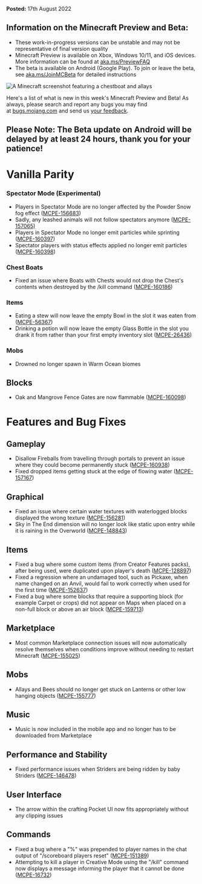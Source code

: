 **Posted:** 17th August 2022

## **Information on the Minecraft Preview and Beta:** 

-   These work-in-progress versions can be unstable and may not be representative of final version quality
-   Minecraft Preview is available on Xbox, Windows 10/11, and iOS devices. More information can be found at [aka.ms/PreviewFAQ](http://aka.ms/PreviewFAQ)
-   The beta is available on Android (Google Play). To join or leave the beta, see [aka.ms/JoinMCBeta](https://aka.ms/JoinMCBeta) for detailed instructions 

![A Minecraft screenshot featuring a chestboat and allays](https://feedback.minecraft.net/hc/article_attachments/8485735950989/beta19U3_3_16x9.jpg)

Here's a list of what is new in this week's Minecraft Preview and Beta! As always, please search and report any bugs you may find at [bugs.mojang.com](https://bugs.mojang.com) and send us [your feedback](https://aka.ms/MinecraftBetaFeedback).

## **Please Note:** The Beta update on Android will be delayed by at least 24 hours, thank you for your patience!

# **Vanilla Parity**

### **Spectator Mode (Experimental)**

-   Players in Spectator Mode are no longer affected by the Powder Snow fog effect ([MCPE-156683](https://bugs.mojang.com/browse/MCPE-156683))
-   Sadly, any leashed animals will not follow spectators anymore ([MCPE-157065)](https://bugs.mojang.com/browse/MCPE-157065)
-   Players in Spectator Mode no longer emit particles while sprinting ([MCPE-160397](https://bugs.mojang.com/browse/MCPE-160397))
-   Spectator players with status effects applied no longer emit particles ([MCPE-160398](https://bugs.mojang.com/browse/MCPE-160398))

### **Chest Boats**

-   Fixed an issue where Boats with Chests would not drop the Chest's contents when destroyed by the /kill command ([MCPE-160186](https://bugs.mojang.com/browse/MCPE-160186))

### **Items**

-   Eating a stew will now leave the empty Bowl in the slot it was eaten from ([MCPE-56367](https://bugs.mojang.com/browse/MCPE-56367))
-   Drinking a potion will now leave the empty Glass Bottle in the slot you drank it from rather than your first empty inventory slot ([MCPE-26436](https://bugs.mojang.com/browse/MCPE-26436))

### **Mobs**

-   Drowned no longer spawn in Warm Ocean biomes

## **Blocks**

-   Oak and Mangrove Fence Gates are now flammable ([MCPE-160098](https://bugs.mojang.com/browse/MCPE-160098))

# **Features and Bug Fixes**

## **Gameplay**

-   Disallow Fireballs from travelling through portals to prevent an issue where they could become permanently stuck ([MCPE-160938](https://bugs.mojang.com/browse/MCPE-160938))
-   Fixed dropped items getting stuck at the edge of flowing water ([MCPE-157167](https://bugs.mojang.com/browse/MCPE-157167))

## **Graphical**

-   Fixed an issue where certain water textures with waterlogged blocks displayed the wrong texture ([MCPE-156281](https://bugs.mojang.com/browse/MCPE-156281))
-   Sky in The End dimension will no longer look like static upon entry while it is raining in the Overworld ([MCPE-148843](https://bugs.mojang.com/browse/MCPE-148843))

## **Items**

-   Fixed a bug where some custom items (from Creator Features packs), after being used, were duplicated upon player's death ([MCPE-128897](https://bugs.mojang.com/browse/MCPE-128897))
-   Fixed a regression where an undamaged tool, such as Pickaxe, when name changed on an Anvil, would fail to work correctly when used for the first time ([MCPE-152637](https://bugs.mojang.com/browse/MCPE-152637))
-   Fixed a bug where some blocks that require a supporting block (for example Carpet or crops) did not appear on Maps when placed on a non-full block or above an air block ([MCPE-159713](https://bugs.mojang.com/browse/MCPE-159713))

## **Marketplace**

-   Most common Marketplace connection issues will now automatically resolve themselves when conditions improve without needing to restart Minecraft ([MCPE-155025](https://bugs.mojang.com/browse/MCPE-155025)) 

## **Mobs**

-   Allays and Bees should no longer get stuck on Lanterns or other low hanging objects ([MCPE-155777](https://bugs.mojang.com/browse/MCPE-155777))

## **Music**

-   Music is now included in the mobile app and no longer has to be downloaded from Marketplace

## **Performance and Stability**

-   Fixed performance issues when Striders are being ridden by baby Striders ([MCPE-146478](https://bugs.mojang.com/browse/MCPE-146478))

## **User Interface**

-   The arrow within the crafting Pocket UI now fits appropriately without any clipping issues

## **Commands**

-   Fixed a bug where a "%" was prepended to player names in the chat output of "/scoreboard players reset" ([MCPE-151389](https://bugs.mojang.com/browse/MCPE-151389))
-   Attempting to kill a player in Creative Mode using the "/kill" command now displays a message informing the player that it cannot be done ([MCPE-16732](https://bugs.mojang.com/browse/MCPE-16732))

